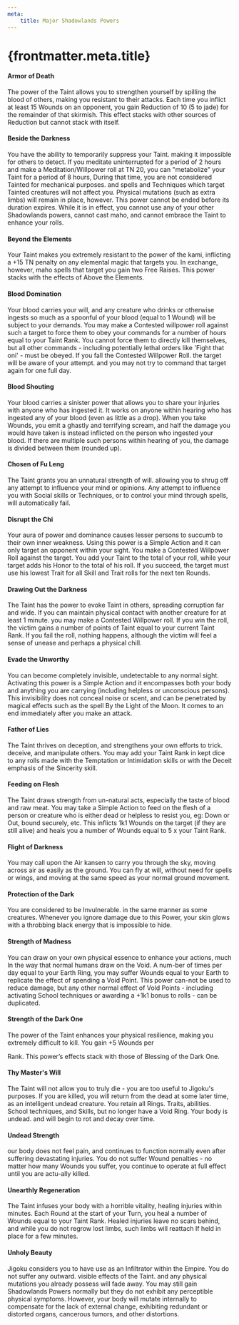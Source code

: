 ```yaml
---
meta:
    title: Major Shadowlands Powers
---
```

# {frontmatter.meta.title}

#### Armor of Death

The power of the Taint allows you to strengthen yourself by spilling the blood of others, making you resistant to their attacks. Each time you inflict at least 15 Wounds on an opponent, you gain Reduction of 10 (5 to jade) for the remainder of that skirmish. This effect stacks with other sources of Reduction but cannot stack with itself.
#### Beside the Darkness

You have the ability to temporarily suppress your Taint. making it impossible for others to detect. If you meditate uninterrupted for a period of 2 hours and make a Meditation/Willpower roll at TN 20, you can &quot;metabolize&quot; your Taint for a period of 8 hours, During that time, you are not considered Tainted for mechanical purposes. and spells and Techniques which target Tainted creatures will not affect you. Physical mutations (such as extra limbs) will remain in place, however. This power cannot be ended before its duration expires. While it is in effect, you cannot use any of your other Shadowlands powers, cannot cast maho, and cannot embrace the Taint to enhance your rolls.
#### Beyond the Elements

Your Taint makes you extremely resistant to the power of the kami, inflicting a +15&#160;TN penalty on any elemental magic that targets you. In exchange, however, maho spells that target you gain two Free Raises. This power stacks with the effects of Above the Elements.
#### Blood Domination

Your blood carries your will, and any creature who drinks or otherwise ingests so much as a spoonful of your blood (equal to 1 Wound) will be subject to your demands. You may make a Contested willpower roll against such a target to force them to obey your commands for a number of hours equal to your Taint Rank. You cannot force them to directly kill themselves, but all other commands - including potentially lethal orders like 'Fight that oni' - must be obeyed. If you fall the Contested Willpower Roll. the target will be aware of your attempt. and you may not try to command that target again for one full day.
#### Blood Shouting

Your blood carries a sinister power that allows you to share your injuries with anyone who has ingested it. It works on anyone within hearing who has ingested any of your blood (even as little as a drop). When you take Wounds, you emit a ghastly and terrifying scream, and half the damage you would have taken is instead inflicted on the person who ingested your blood. If there are multiple such persons within hearing of you, the damage is divided between them (rounded up).
#### Chosen of Fu Leng

The Taint grants you an unnatural strength of will. allowing you to shrug off any attempt to influence your mind or opinions. Any attempt to influence you with Social skills or Techniques, or to control your mind through spells, will automatically fail.
#### Disrupt the Chi

Your aura of power and dominance causes lesser persons to succumb to their own inner weakness. Using this power is a Simple Action and it can only target an opponent within your sight. You make a Contested Willpower Roll against the target. You add your Taint to the total of your roll, while your target adds his Honor to the total of his roll. If you succeed, the target must use his lowest Trait for all Skill and Trait rolls for the next ten Rounds.
#### Drawing Out the Darkness

The Taint has the power to evoke Taint in others, spreading corruption far and wide. If you can maintain physical contact with another creature for at least 1 minute. you may make a Contested Willpower roll. If you win the roll, the victim gains a number of points of Taint equal to your current Taint Rank. If you fail the roll, nothing happens, although the victim will feel a sense of unease and perhaps a physical chill.
#### Evade the Unworthy

You can become completely invisible, undetectable to any normal sight. Activating this power is a Simple Action and it encompasses both your body and anything you are carrying (including helpless or unconscious persons). This invisibility does not conceal noise or scent, and can be penetrated by magical effects such as the spell By the Light of the Moon. It comes to an end immediately after you make an attack.
#### Father of Lies

The Taint thrives on deception, and strengthens your own efforts to trick. deceive, and manipulate others. You may add your Taint Rank in kept dice to any rolls made with the Temptation or Intimidation skills or with the Deceit emphasis of the Sincerity skill.
#### Feeding on Flesh

The Taint draws strength from un-natural acts, especially the taste of blood and raw meat. You may take a Simple Action to feed on the flesh of a person or creature who is either dead or helpless to resist you, eg: Down or Out, bound securely, etc. This inflicts 1k1 Wounds on the target (if they are still alive) and heals you a number of Wounds equal to 5 x your Taint Rank.
#### Flight of Darkness

You may call upon the Air kansen to carry you through the sky, moving across air as easily as the ground. You can fly at will, without need for spells or wings, and moving at the same speed as your normal ground movement.
#### Protection of the Dark

You are considered to be Invulnerable. in the same manner as some creatures. Whenever you ignore damage due to this Power, your skin glows with a throbbing black energy that is impossible to hide.
#### Strength of Madness

You can draw on your own physical essence to enhance your actions, much In the way that normal humans draw on the Void. A num-ber of times per day equal to your Earth Ring, you may suffer Wounds equal to your Earth to replicate the effect of spending a Void Point. This power can-not be used to reduce damage, but any other normal effect of Vold Points - including activating School techniques or awarding a +1k1 bonus to rolls - can be duplicated.
#### Strength of the Dark One

The power of the Taint enhances your physical resilience, making you extremely difficult to kill. You gain +5 Wounds per

Rank. This power’s effects stack with those of Blessing of the Dark One.
#### Thy Master's Will

The Taint will not allow you to truly die - you are too useful to Jigoku's purposes. If you are killed, you will return from the dead at some later time, as an intelligent undead creature. You retain all Rings. Traits, abilities. School techniques, and Skills, but no longer have a Void Ring. Your body is undead. and will begin to rot and decay over time.
#### Undead Strength

our body does not feel pain, and continues to function normally even after suffering devastating injuries. You do not suffer Wound penalties - no matter how many Wounds you suffer, you continue to operate at full effect until you are actu-ally killed.
#### Unearthly Regeneration

The Taint infuses your body with a horrible vitality, healing injuries within minutes. Each Round at the start of your Turn, you heal a number of Wounds equal to your Taint Rank. Healed injuries leave no scars behind, and while you do not regrow lost limbs, such limbs will reattach If held in place for a few minutes.
#### Unholy Beauty

Jigoku considers you to have use as an Infiltrator within the Empire. You do not suffer any outward. visible effects of the Taint. and any physical mutations you already possess will fade away. You may still gain Shadowlands Powers normally but they do not exhibit any perceptible physical symptoms. However, your body will mutate internally to compensate for the lack of external change, exhibiting redundant or distorted organs, cancerous tumors, and other distortions.
